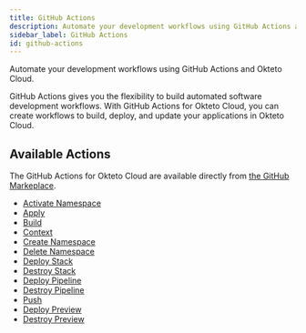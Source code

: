 ```yaml
---
title: GitHub Actions
description: Automate your development workflows using GitHub Actions and Okteto Cloud
sidebar_label: GitHub Actions
id: github-actions
---
```


Automate your development workflows using GitHub Actions and Okteto Cloud.

GitHub Actions gives you the flexibility to build automated software development workflows. With GitHub Actions for Okteto Cloud, you can create workflows to build, deploy, and update your applications in Okteto Cloud.

## Available Actions

The GitHub Actions for Okteto Cloud are available directly from [the GitHub Markeplace](https://github.com/marketplace?type=actions&query=okteto).

- [Activate Namespace](https://github.com/marketplace/actions/activate-namespace)
- [Apply](https://github.com/marketplace/actions/kubectl-apply)
- [Build](https://github.com/marketplace/actions/okteto-build)
- [Context](https://github.com/marketplace/actions/okteto-context)
- [Create Namespace](https://github.com/marketplace/actions/create-namespace)
- [Delete Namespace](https://github.com/marketplace/actions/delete-namespace)
- [Deploy Stack](https://github.com/marketplace/actions/deploy-stack)
- [Destroy Stack](https://github.com/marketplace/actions/destroy-stack)
- [Deploy Pipeline](https://github.com/marketplace/actions/okteto-pipeline)
- [Destroy Pipeline](https://github.com/marketplace/actions/destroy-okteto-pipeline)
- [Push](https://github.com/marketplace/actions/okteto-push)
- [Deploy Preview](https://github.com/marketplace/actions/deploy-preview-environment)
- [Destroy Preview](https://github.com/marketplace/actions/destroy-preview-environment)

